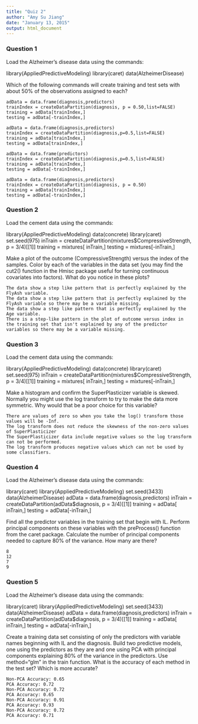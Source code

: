 ```yaml
---
title: "Quiz 2"
author: "Amy Su Jiang"
date: "January 13, 2015"
output: html_document
---
```



### Question 1

Load the Alzheimer's disease data using the commands:

library(AppliedPredictiveModeling)
library(caret)
data(AlzheimerDisease)

Which of the following commands will create training and test sets with about 50% of the observations assigned to each?

    adData = data.frame(diagnosis,predictors)
    trainIndex = createDataPartition(diagnosis, p = 0.50,list=FALSE)
    training = adData[trainIndex,]
    testing = adData[-trainIndex,]
    
    adData = data.frame(diagnosis,predictors)
    trainIndex = createDataPartition(diagnosis,p=0.5,list=FALSE)
    training = adData[trainIndex,]
    testing = adData[trainIndex,]
    
    adData = data.frame(predictors)
    trainIndex = createDataPartition(diagnosis,p=0.5,list=FALSE)
    training = adData[trainIndex,]
    testing = adData[-trainIndex,]
    
    adData = data.frame(diagnosis,predictors)
    trainIndex = createDataPartition(diagnosis, p = 0.50)
    training = adData[trainIndex,]
    testing = adData[-trainIndex,]

### Question 2

Load the cement data using the commands:

library(AppliedPredictiveModeling)
data(concrete)
library(caret)
set.seed(975)
inTrain = createDataPartition(mixtures$CompressiveStrength, p = 3/4)[[1]]
training = mixtures[ inTrain,]
testing = mixtures[-inTrain,]

Make a plot of the outcome (CompressiveStrength) versus the index of the samples. Color by each of the variables in the data set (you may find the cut2() function in the Hmisc package useful for turning continuous covariates into factors). What do you notice in these plots?

    The data show a step like pattern that is perfectly explained by the FlyAsh variable.
    The data show a step like pattern that is perfectly explained by the FlyAsh variable so there may be a variable missing.
    The data show a step like pattern that is perfectly explained by the Age variable.
    There is a step-like pattern in the plot of outcome versus index in the training set that isn't explained by any of the predictor variables so there may be a variable missing.

### Question 3

Load the cement data using the commands:

library(AppliedPredictiveModeling)
data(concrete)
library(caret)
set.seed(975)
inTrain = createDataPartition(mixtures$CompressiveStrength, p = 3/4)[[1]]
training = mixtures[ inTrain,]
testing = mixtures[-inTrain,]

Make a histogram and confirm the SuperPlasticizer variable is skewed. Normally you might use the log transform to try to make the data more symmetric. Why would that be a poor choice for this variable?

    There are values of zero so when you take the log() transform those values will be -Inf.
    The log transform does not reduce the skewness of the non-zero values of SuperPlasticizer
    The SuperPlasticizer data include negative values so the log transform can not be performed.
    The log transform produces negative values which can not be used by some classifiers.

### Question 4

Load the Alzheimer's disease data using the commands:

library(caret)
library(AppliedPredictiveModeling)
set.seed(3433)
data(AlzheimerDisease)
adData = data.frame(diagnosis,predictors)
inTrain = createDataPartition(adData$diagnosis, p = 3/4)[[1]]
training = adData[ inTrain,]
testing = adData[-inTrain,]

Find all the predictor variables in the training set that begin with IL. Perform principal components on these variables with the preProcess() function from the caret package. Calculate the number of principal components needed to capture 80% of the variance. How many are there?

    8
    12
    7
    9

### Question 5

Load the Alzheimer's disease data using the commands:

library(caret)
library(AppliedPredictiveModeling)
set.seed(3433)
data(AlzheimerDisease)
adData = data.frame(diagnosis,predictors)
inTrain = createDataPartition(adData$diagnosis, p = 3/4)[[1]]
training = adData[ inTrain,]
testing = adData[-inTrain,]

Create a training data set consisting of only the predictors with variable names beginning with IL and the diagnosis. Build two predictive models, one using the predictors as they are and one using PCA with principal components explaining 80% of the variance in the predictors. Use method="glm" in the train function. What is the accuracy of each method in the test set? Which is more accurate?

    Non-PCA Accuracy: 0.65
    PCA Accuracy: 0.72
    Non-PCA Accuracy: 0.72
    PCA Accuracy: 0.65
    Non-PCA Accuracy: 0.91
    PCA Accuracy: 0.93
    Non-PCA Accuracy: 0.72
    PCA Accuracy: 0.71
